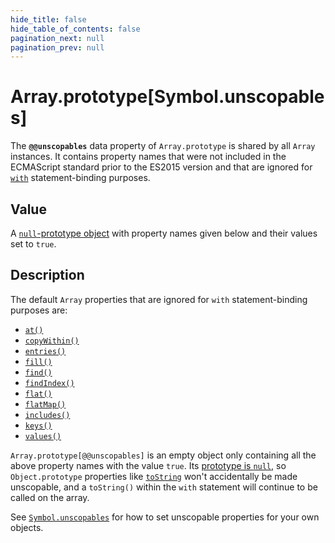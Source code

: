 ```yaml
---
hide_title: false
hide_table_of_contents: false
pagination_next: null
pagination_prev: null
---
```

# Array.prototype[Symbol.unscopables]

The **`@@unscopables`** data property of `Array.prototype` is shared by all `Array` instances. It contains property names that were not included in the ECMAScript standard prior to the ES2015 version and that are ignored for [`with`](https://developer.mozilla.org/docs/Web/JavaScript/Reference/Statements/with) statement-binding purposes.

## Value

A [`null`-prototype object](https://developer.mozilla.org/docs/Web/JavaScript/Reference/Global_Objects/Object#null-prototype_objects) with property names given below and their values set to `true`.

## Description

The default `Array` properties that are ignored for `with` statement-binding purposes are:

- [`at()`](./at.md)
- [`copyWithin()`](./copyWithin.md)
- [`entries()`](./entries.md)
- [`fill()`](./fill.md)
- [`find()`](./find.md)
- [`findIndex()`](./findIndex.md)
- [`flat()`](./flat.md)
- [`flatMap()`](./flatMap.md)
- [`includes()`](./includes.md)
- [`keys()`](./keys.md)
- [`values()`](./values.md)

`Array.prototype[@@unscopables]` is an empty object only containing all the above property names with the value `true`. Its [prototype is `null`](https://developer.mozilla.org/docs/Web/JavaScript/Reference/Global_Objects/Object#null-prototype_objects), so `Object.prototype` properties like [`toString`](../../Object/prototype/toString.md) won't accidentally be made unscopable, and a `toString()` within the `with` statement will continue to be called on the array.

See [`Symbol.unscopables`](../../Symbol/unscopables.md) for how to set unscopable properties for your own objects.
